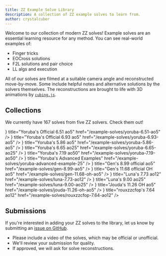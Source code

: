 ```yaml
---
title: ZZ Example Solve Library
description: A collection of ZZ example solves to learn from.
author: crystalcuber
---
```



Welcome to our collection of modern ZZ solves!
Example solves are an essential learning resource for any method.
You can see real-world examples of:

- Finger tricks
- EOCross solutions
- F2L solutions and pair choice
- LL algs and execution

All of our solves are filmed at a suitable camera angle and reconstructed move-by-move.
Some include helpful notes and alternative solutions by the solvers themselves.
The reconstructions are brought to life with 3D animations by [`cubing.js`](https://js.cubing.net/cubing/twisty/).

## Collections

We currently have 167 solves from five ZZ solvers. Check them out!

<Cards>
  <Cards.Card
    icon={<Image src={logoEOCross} width={55} />}
    title="Yoruba's Official 6.51 ao5"
    href="/example-solves/yoruba-6.51-ao5"
  />
  <Cards.Card
    icon={<Image src={logoEOCross} width={55} />}
    title="Yoruba's Official 6.93 ao5"
    href="/example-solves/yoruba-6.93-ao5"
  />
  <Cards.Card
    icon={<Image src={logoEOCross} width={55} />}
    title="Yoruba's 5.86 ao5"
    href="/example-solves/yoruba-5.86-ao5"
  />
  <Cards.Card
    icon={<Image src={logoEOCross} width={55} />}
    title="Yoruba's 6.65 ao25"
    href="/example-solves/yoruba-6.65-ao25"
  />
  <Cards.Card
    icon={<Image src={logoEOCross} width={55} />}
    title="Yoruba's 7.19 ao50"
    href="/example-solves/yoruba-7.19-ao50"
  />
  <Cards.Card
    icon={<Image src={logoEOCross} width={55} />}
    title="Yoruba's Advanced Examples"
    href="/example-solves/yoruba-advanced-example-25"
  />
  <Cards.Card
    icon={<Image src={logo} width={55} />}
    title="Gen's 8.99 official ao5"
    href="/example-solves/gen-8.99-ao5"
  />
  <Cards.Card
    icon={<Image src={logo} width={55} />}
    title="Gen's 11.68 official OH ao5"
    href="/example-solves/gen-11.68-oh-ao5"
  />
  <Cards.Card
    icon={<Image src={logoEOCross} width={55} />}
    title="Luna's 7.73 ao12"
    href="/example-solves/luna-7.73-ao12"
  />
  <Cards.Card
    icon={<Image src={logoEOCross} width={55} />}
    title="Luna's 9.00 ao25"
    href="/example-solves/luna-9.00-ao25"
  />
  <Cards.Card
    icon={<Image src={logoEOCross} width={55} />}
    title="Jouda's 11.26 OH ao5"
    href="/example-solves/jouda-11.26-oh-ao5"
  />
  <Cards.Card
    icon={<Image src={logoEOCross} width={55} />}
    title="rouxzzcfop's 7.64 ao12"
    href="/example-solves/rouxzzcfop-7.64-ao12"
  />
</Cards>

## Submissions

If you're interested in adding your ZZ solves to the library, let us know by submitting an [issue on GitHub](https://github.com/ericx20/zz-method-docs/issues).

- Please include a video of the solves, which may be official or unofficial.
- We'll review your submission for quality.
- If approved, we will ask for solve reconstructions.
